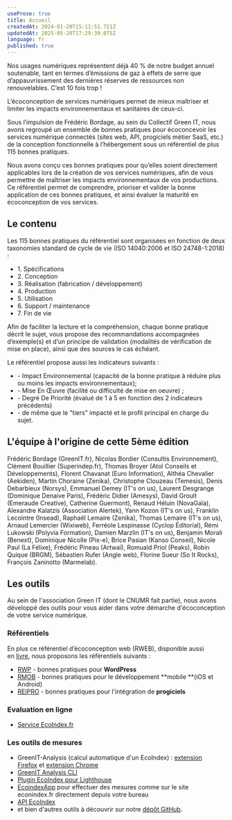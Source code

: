 ```yaml
---
useProse: true
title: Accueil
createdAt: 2024-01-20T15:11:51.721Z
updatedAt: 2025-05-20T17:29:39.075Z
language: fr
published: true
---
```


Nos usages numériques représentent déjà 40 % de notre budget annuel soutenable, tant en termes d’émissions de gaz à effets de serre que d’appauvrissement des dernières réserves de ressources non renouvelables. C’est 10 fois trop ! 

L’écoconception de services numériques permet de mieux maîtriser et limiter les impacts environnementaux et sanitaires de ceux-ci.

Sous l’impulsion de Frédéric Bordage, au sein du Collectif Green IT, nous avons regroupé un ensemble de bonnes pratiques pour écoconcevoir les services numérique connectés (sites web, API, progiciels métier SaaS, etc.) de la conception fonctionnelle à l’hébergement sous un référentiel de plus 115 bonnes pratiques.

<CTAWithIcon label="Découvrez les bonnes pratiques" url="/fr/fiches" target="_self" />

Nous avons conçu ces bonnes pratiques pour qu’elles soient directement applicables lors de la création de vos services numériques, afin de vous permettre de maîtriser les impacts environnementaux de vos productions. Ce référentiel permet de comprendre, prioriser et valider la bonne application de ces bonnes pratiques, et ainsi évaluer la maturité en écoconception de vos services.

## Le contenu

Les 115 bonnes pratiques du référentiel sont organisées en fonction de deux taxonomies standard de cycle de vie (ISO 14040:2006 et ISO 24748-1:2018) :

* 1\. Spécifications
* 2\. Conception
* 3\. Réalisation (fabrication / développement)
* 4\. Production
* 5\. Utilisation
* 6\. Support / maintenance
* 7\. Fin de vie

Afin de faciliter la lecture et la compréhension, chaque bonne pratique décrit le sujet, vous propose des recommandations accompagnées d’exemple(s) et d’un principe de validation (modalités de vérification de mise en place), ainsi que des sources le cas échéant.

Le référentiel propose aussi les indicateurs suivants : 

* \- Impact Environnemental (capacité de la bonne pratique à réduire plus ou moins les impacts environnementaux); 
* \- Mise En Œuvre (facilité ou difficulté de mise en oeuvre) ;
* \- Degré De Priorité (évalué de 1 à 5 en fonction des 2 indicateurs précédents) 
* \- de même que le "tiers" impacté et le profil principal en charge du sujet.

## L'équipe à l'origine de cette 5ème édition

Frédéric Bordage (GreenIT.fr), Nicolas Bordier (Consultis Environnement), Clément Bouillier (Superindep.fr), Thomas Broyer (Atol Conseils et Développements), Florent Chavanat (Euro Information), Althéa Chevalier (Aekiden), Martin Choraine (Zenika), Christophe Clouzeau (Temesis), Denis Debarbieux (Norsys), Emmanuel Demey (IT's on us), Laurent Desgrange (Dominique Denaive Paris), Frédéric Didier (Amesys), David Groult (Emeraude Creative), Catherine Guermont), Renaud Héluin (NovaGaïa), Alexandre Kalatzis (Association Alertek), Yann Kozon (IT's on us), Franklin Lecointre (Insead), Raphaël Lemaire (Zenika), Thomas Lemaire (IT's on us), Arnaud Lemercier (Wixiweb), Ferréole Lespinasse (Cyclop Éditorial), Rémi Lukowski (Polyvia Formation), Damien Marzlin (IT's on us), Benjamin Morali (Benext), Dominique Nicolle (Pix-e), Brice Pasian (Kanso Conseil), Nicole Paul (La Félixe), Frédéric Pineau (Artwaï), Romuald Priol (Peaks), Robin Quique (BRGM), Sébastien Rufer (Angle web), Florine Sueur (So It Rocks), François Zaninotto (Marmelab).

<CTAWithIcon icon="tabler:brand-github" label="Contribuez !" url="https://github.com/cnumr/best-practices-wordpress/blob/main/CONTRIBUTING.md/" target="_blank" />

## Les outils

Au sein de l'association Green IT (dont le CNUMR fait partie), nous avons développé des outils pour vous aider dans votre démarche d'écoconception de votre service numérique.

### Référentiels

En plus ce référentiel d’écoconception web (RWEB), disponible aussi en [livre](https://ecoconceptionweb.com/), nous proposons les référentiels suivants : 

* [RWP](https://ref.greenit.fr/wp/) - bonnes pratiques pour **WordPress**
* [RMOB](https://github.com/cnumr/best-practices-mobile) - bonnes pratiques pour le développement **mobile **(iOS et Android)
* [REIPRO](https://github.com/cnumr/best-practices-packaged-software) - bonnes pratiques pour l'intégration de **progiciels**

### Evaluation en ligne

* [Service EcoIndex.fr](https://www.ecoindex.fr/)

### Les outils de mesures

* GreenIT-Analysis (calcul automatique d'un EcoIndex) : [extension Firefox](https://addons.mozilla.org/fr/firefox/addon/greenit-analysis/) et [extension Chrome](https://chrome.google.com/webstore/detail/greenit-analysis/mofbfhffeklkbebfclfaiifefjflcpad)
* [GreenIT Analysis CLI](https://github.com/cnumr/GreenIT-Analysis-cli)
* [Plugin EcoIndex pour Lighthouse](https://github.com/cnumr/lighthouse-plugin-ecoindex)
* [EcoindexApp](https://github.com/cnumr/EcoindexApp) pour effectuer des mesures comme sur le site econindex.fr directement depuis votre bureau
* [API EcoIndex](https://github.com/cnumr/ecoindex_api)
* et bien d'autres outils à découvrir sur notre [dépôt GitHub](https://github.com/cnumr).
